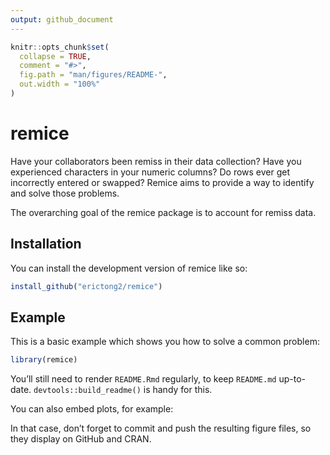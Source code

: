 ```yaml
---
output: github_document
---
```


<!-- README.md is generated from README.Rmd. Please edit that file -->

```r
knitr::opts_chunk$set(
  collapse = TRUE,
  comment = "#>",
  fig.path = "man/figures/README-",
  out.width = "100%"
)
```

# remice

Have your collaborators been remiss in their data collection? Have you experienced characters in your numeric columns? Do rows ever get incorrectly entered or swapped? Remice aims to provide a way to identify and solve those problems. 

The overarching goal of the remice package is to account for remiss data. 

## Installation

You can install the development version of remice like so:

```r
install_github("erictong2/remice")
```



## Example

This is a basic example which shows you how to solve a common problem:

```r
library(remice)


```

You'll still need to render `README.Rmd` regularly, to keep `README.md` up-to-date. `devtools::build_readme()` is handy for this.

You can also embed plots, for example:


In that case, don't forget to commit and push the resulting figure files, so they display on GitHub and CRAN.
